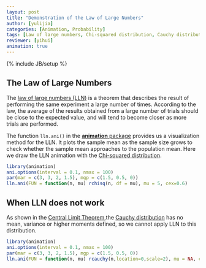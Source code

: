 ```yaml
---
layout: post
title: "Demonstration of the Law of Large Numbers"
author: [yulijia]
categories: [Animation, Probability]
tags: [Law of large numbers, Chi-squared distribution, Cauchy distribution]
reviewer: [yihui]
animation: true
---
```

{% include JB/setup %}

## The Law of Large Numbers

The [law of large numbers (LLN)](http://en.wikipedia.org/wiki/Law_of_large_numbers) is a theorem
that describes the result of performing the same experiment a large number of times. According to
the law, the average of the results obtained from a large number of trials should be close to the
expected value, and will tend to become closer as more trials are performed.

The function `lln.ani()` in the [**animation** package](http://yihui.name/animation) provides us a
visualization method for the LLN. It plots the sample mean as the sample size grows to check
whether the sample mean approaches to the population mean. Here we draw the LLN animation with the [Chi-squared distribution](http://en.wikipedia.org/wiki/Chi-squared_distribution).

```r
library(animation)
ani.options(interval = 0.1, nmax = 100)
par(mar = c(3, 3, 2, 1.5), mgp = c(1.5, 0.5, 0))
lln.ani(FUN = function(n, mu) rchisq(n, df = mu), mu = 5, cex=0.6)
```

## When LLN does not work

As shown in the [Central Limit Theorem](/2013/04/central-limit-theorem/),the [Cauchy
distribution](http://en.wikipedia.org/wiki/Cauchy_distribution) has no mean, variance or higher
moments defined, so we cannot apply LLN to this distribution.

```r
library(animation)
ani.options(interval = 0.1, nmax = 100)
par(mar = c(3, 3, 2, 1.5), mgp = c(1.5, 0.5, 0))
lln.ani(FUN = function(n, mu) rcauchy(n,location=0,scale=2), mu = NA, cex=0.6)
```
